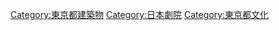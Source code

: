 {{Commonscat|Theaters in Tokyo}}

[[Category:東京都建築物|Category:東京都建築物]]
[[Category:日本劇院|Category:日本劇院]]
[[Category:東京都文化|Category:東京都文化]]